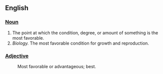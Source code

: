 == English ==
=== [[Noun]] ===

# The point at which the condition, degree, or amount of something is the most favorable. 
# ''Biology.'' The most favorable condition for growth and reproduction.

=== [[Adjective]] ===

: Most favorable or advantageous; best.